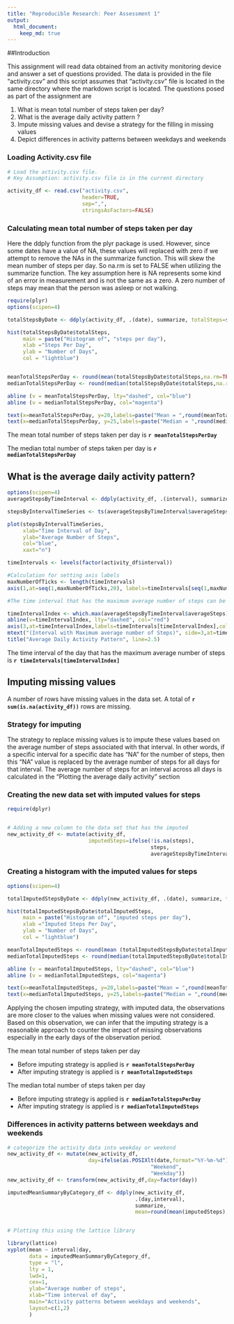 ```yaml
---
title: "Reproducible Research: Peer Assessment 1"
output: 
  html_document:
    keep_md: true
---
```

##Introduction  

This assignment will read data obtained from an activity monitoring device and
answer a set of questions provided. The data is provided in the file "activity.csv"
and this script assumes that "activity.csv" file is located in the same
directory where the markdown script is located. The questions posed as part of
the assignment are

1. What is mean total number of steps taken per day?
2. What is the average daily activity pattern ?
3. Impute missing values and devise a strategy for the filling in missing values
4. Depict differences in activity patterns between weekdays and weekends

### Loading Activity.csv file
```r
# Load the activity.csv file. 
# Key Assumption: activity.csv file is in the current directory

activity_df <- read.csv("activity.csv", 
                        header=TRUE,
                        sep=",",
                        stringsAsFactors=FALSE)
```
### Calculating mean total number of steps taken per day  

Here the ddply function from the plyr package is used. However, since some dates
have a value of NA, these values will replaced with zero if we attempt to remove
the NAs in the summarize function. This will skew the mean number of steps per
day. So na.rm is set to FALSE when utilizing the summarize function.
The key assumption here is NA represents some kind of an error in measurement
and is not the same as a zero. A zero number of steps may mean that the person
was asleep or not walking.

```r

require(plyr)
options(scipen=4)

totalStepsByDate <- ddply(activity_df, .(date), summarize, totalSteps=sum(steps, na.rm=FALSE))

hist(totalStepsByDate$totalSteps,
     main = paste("Histogram of", "steps per day"), 
     xlab ="Steps Per Day", 
     ylab = "Number of Days",
     col = "lightblue")


meanTotalStepsPerDay <- round(mean(totalStepsByDate$totalSteps,na.rm=TRUE),0)
medianTotalStepsPerDay <- round(median(totalStepsByDate$totalSteps,na.rm=TRUE),0)

abline (v = meanTotalStepsPerDay, lty="dashed", col="blue")
abline (v = medianTotalStepsPerDay, col="magenta")

text(x=meanTotalStepsPerDay, y=20,labels=paste("Mean = ",round(meanTotalStepsPerDay,0)), pos=2,col='blue')
text(x=medianTotalStepsPerDay, y=25,labels=paste("Median = ",round(medianTotalStepsPerDay,0)), pos=4,col='magenta')

```

The mean total number of steps taken per day is **`r meanTotalStepsPerDay`**  

The median total number of steps taken per day is  **`r medianTotalStepsPerDay`**

## What is the average daily activity pattern?
```r
options(scipen=4)
averageStepsByTimeInterval <- ddply(activity_df, .(interval), summarize, averageSteps=mean(steps, na.rm=TRUE))

stepsByIntervalTimeSeries <- ts(averageStepsByTimeInterval$averageSteps)

plot(stepsByIntervalTimeSeries, 
     xlab="Time Interval of Day", 
     ylab="Average Number of Steps", 
     col="blue", 
     xaxt="n")

timeIntervals <- levels(factor(activity_df$interval))

#Calculation for setting axis labels
maxNumberOfTicks <- length(timeIntervals)
axis(1,at=seq(1,maxNumberOfTicks,20), labels=timeIntervals[seq(1,maxNumberOfTicks,20)],col="black", las=2)

#The time interval that has the maximum average number of steps can be calculated using the following steps

timeIntervalIndex <- which.max(averageStepsByTimeInterval$averageSteps)
abline(v=timeIntervalIndex, lty="dashed", col="red")
axis(3,at=timeIntervalIndex,labels=timeIntervals[timeIntervalIndex],col="red", col.lab="red",las=1)
mtext("(Interval with Maximum average number of Steps)", side=3,at=timeIntervalIndex)
title("Average Daily Activity Pattern", line=2.5)

```
  
  
The time interval of the day that has the maximum average number of steps is  **`r timeIntervals[timeIntervalIndex]`**  
  
## Imputing missing values  
  
A number of rows have missing values in the data set. A total of **`r sum(is.na(activity_df))`** rows are missing.  

### Strategy for imputing  

The strategy to replace missing values is to impute these values based on the
average number of steps associated with that interval. In other words, if a
specific interval for a specific date has "NA" for the number of steps, then
this "NA" value is replaced by the average number of steps for all days 
for that interval. The average number of steps for an interval across all
days is calculated in the "Plotting the average daily activity" section  

### Creating the new data set with imputed values for steps
```r

require(dplyr)


# Adding a new column to the data set that has the imputed
new_activity_df <- mutate(activity_df, 
                          imputedSteps=ifelse(!is.na(steps),
                                              steps,
                                              averageStepsByTimeInterval$averageSteps))
```

### Creating a histogram with the imputed values for steps  
```r
options(scipen=4)

totalImputedStepsByDate <- ddply(new_activity_df, .(date), summarize, totalImputedSteps=sum(imputedSteps, na.rm=TRUE))

hist(totalImputedStepsByDate$totalImputedSteps,
     main = paste("Histogram of", "imputed steps per day"), 
     xlab ="Imputed Steps Per Day", 
     ylab = "Number of Days",
     col = "lightblue")

meanTotalImputedSteps <- round(mean (totalImputedStepsByDate$totalImputedSteps,na.rm=TRUE),0)
medianTotalImputedSteps <- round(median(totalImputedStepsByDate$totalImputedSteps,na.rm=TRUE),0)

abline (v = meanTotalImputedSteps, lty="dashed", col="blue")
abline (v = medianTotalImputedSteps, col="magenta")

text(x=meanTotalImputedSteps, y=20,labels=paste("Mean = ",round(meanTotalImputedSteps,0)), pos=2,col='blue')
text(x=medianTotalImputedSteps, y=25,labels=paste("Median = ",round(medianTotalImputedSteps,0)), pos=4,col='magenta')
```

Applying the chosen imputing strategy, with imputed data, the observations are 
more closer to the values when missing values were not considered. Based on this
observation, we can infer that the imputing strategy is a reasonable approach 
to counter the impact of missing observations especially in the early days 
of the observation period.  

The mean total number of steps taken per day  

* Before imputing strategy is applied is **`r meanTotalStepsPerDay`**  
* After imputing strategy is applied is **`r meanTotalImputedSteps`**  
  
The median total number of steps taken per day 

* Before imputing strategy is applied is **`r medianTotalStepsPerDay`**
* After imputing strategy is applied is **`r medianTotalImputedSteps`**  

### Differences in activity patterns between weekdays and weekends  

```r
# categorize the activity data into weekday or weekend
new_activity_df <- mutate(new_activity_df, 
                          day=ifelse(as.POSIXlt(date,format="%Y-%m-%d")$wday %in% c(0,6),
                                              "Weekend",
                                              "Weekday"))
new_activity_df <- transform(new_activity_df,day=factor(day))

imputedMeanSummaryByCategory_df <- ddply(new_activity_df, 
                                         .(day,interval), 
                                         summarize, 
                                         mean=round(mean(imputedSteps),0))


# Plotting this using the lattice library

library(lattice)
xyplot(mean ~ interval|day,
       data = imputedMeanSummaryByCategory_df,
       type = "l",
       lty = 1,
       lwd=1,
       cex=1,
       ylab="Average number of steps",
       xlab="Time interval of day",
       main="Activity patterns between weekdays and weekends",
       layout=c(1,2)
       )
```

